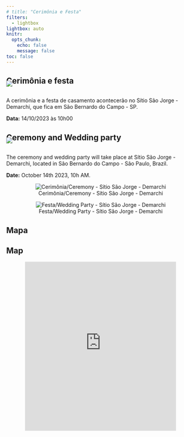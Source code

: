 ```yaml
---
# title: "Cerimônia e Festa"
filters:
  - lightbox
lightbox: auto
knitr:
  opts_chunk: 
    echo: false
    message: false
toc: false
---
```


::: {.content-visible when-profile="portugues"}
# Cerimônia e festa

![](images/floral.jpg){.nolightbox fig-align="center" style="margin-top: -30px;"}

A cerimônia e a festa de casamento acontecerão no Sítio São Jorge - Demarchi, que fica em São Bernardo do Campo - SP.

**Data:** 14/10/2023 às 10h00
:::

::: {.content-visible when-profile="english"}
# Ceremony and Wedding party

![](images/floral.jpg){.nolightbox fig-align="center" style="margin-top: -30px;"}

The ceremony and wedding party will take place at Sítio São Jorge - Demarchi, located in São Bernardo do Campo - São Paulo, Brazil.

**Date:** October 14th 2023, 10h AM.
:::

<center>

::: {layout="[[1,1]]"}
![Cerimônia/Ceremony - Sítio São Jorge - Demarchi](images/demarchi.jpeg){group="espaco"}

![Festa/Wedding Party - Sítio São Jorge - Demarchi](images/demarchi2.jpeg){group="espaco"}
:::

</center>



::: {.content-visible when-profile="portugues"}
## Mapa
:::

::: {.content-visible when-profile="english"}
## Map
:::

<center>

<iframe src="https://www.google.com/maps/embed?pb=!1m18!1m12!1m3!1d3652.1320010327113!2d-46.55851888255615!3d-23.7426718!2m3!1f0!2f0!3f0!3m2!1i1024!2i768!4f13.1!3m3!1m2!1s0x94ce41f095751b05%3A0x717e6ca7adcda395!2sS%C3%ADtio%20S%C3%A3o%20Jorge%20-%20Demarchi!5e0!3m2!1sen!2sbr!4v1678569938337!5m2!1sen!2sbr" width="80%" height="450" style="border:0;" allowfullscreen loading="lazy" referrerpolicy="no-referrer-when-downgrade">

</iframe>

<center>

